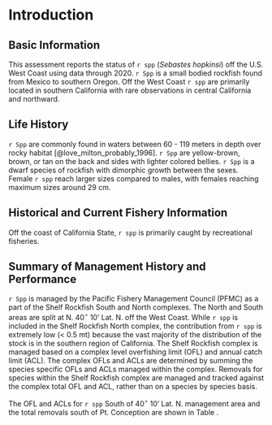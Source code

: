# Introduction

## Basic Information

This assessment reports the status of `r spp` (*Sebastes hopkinsi*) off the U.S. West Coast using data through 2020. `r Spp` is a small bodied rockfish found from Mexico to southern Oregon.  Off the West Coast `r spp` are primarily located in southern California with rare observations in central California and northward.   


## Life History

`r Spp` are commonly found in waters between 60 - 119 meters in depth over rocky habitat [@love_milton_probably_1996]. `r Spp` are yellow-brown, brown, or tan on the back and sides with lighter colored bellies. `r Spp` is a dwarf species of rockfish with dimorphic growth between the sexes.  Female `r spp` reach larger sizes compared to males, with females reaching maximum sizes around 29 cm. 


## Historical and Current Fishery Information

Off the coast of California State, `r spp` is primarily caught by recreational fisheries.   

## Summary of Management History and Performance

`r Spp` is managed by the Pacific Fishery Management Council (PFMC) as a part of the Shelf Rockfish South and  North complexes.  The North and South areas are split at N. 40$^\circ$ 10' Lat. N. off the West Coast. While `r spp` is included in the Shelf Rockfish North complex, the contribution from `r spp` is extremely low (< 0.5 mt) because the vast majority of the distribution of the stock is in the southern region of California. The Shelf Rockfish complex is managed based on a complex level overfishing limit (OFL) and annual catch limit (ACL). The complex OFLs and ACLs are determined by summing the species specific OFLs and ACLs managed within the complex. Removals for species within the Shelf Rockfish complex are managed and tracked against the complex total OFL and ACL, rather than on a species by species basis.

The OFL and ACLs for `r spp` South of 40$^\circ$ 10' Lat. N. management area and the total removals south of Pt. Conception are shown in Table \ref{tab:ofl}.




